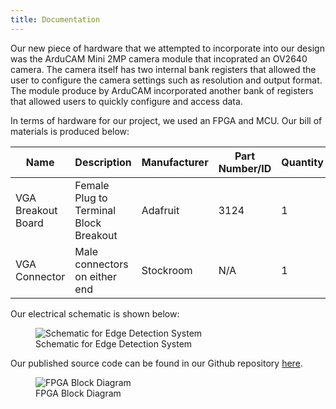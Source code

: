 ```yaml
---
title: Documentation
---
```


Our new piece of hardware that we attempted to incorporate into our design was the ArduCAM Mini 2MP camera module that incoprated an OV2640 camera. The camera itself has two internal bank registers that allowed the user to configure the camera settings such as resolution and output format. The module produce by ArduCAM incorporated another bank of registers that allowed users to quickly configure and access data. 

In terms of hardware for our project, we used an FPGA and MCU. Our bill of materials is produced below:


| Name | Description | Manufacturer | Part Number/ID | Quantity | Unit Price | Links |
|------------------------|-----------------------------------------------|--------------|----------------|----------|------------|-------------------------------------------|
| VGA Breakout Board | Female Plug to Terminal Block Breakout | Adafruit | 3124 | 1 | $4.50 | [Adafruit.com](https://www.adafruit.com/product/3124) |
| VGA Connector | Male connectors on either end | Stockroom | N/A | 1 | Stockroom |  |


Our electrical schematic is shown below:


:::{.figure}
![Schematic for Edge Detection System](images/schematic.png)
:::


Our published source code can be found in our Github repository [here](https://https://github.com/troyrkaufman/e155_edge_detection_hardware_accelerator).


:::{.figure}
![FPGA Block Diagram](images/fpgaBlocks.jpg)
:::
